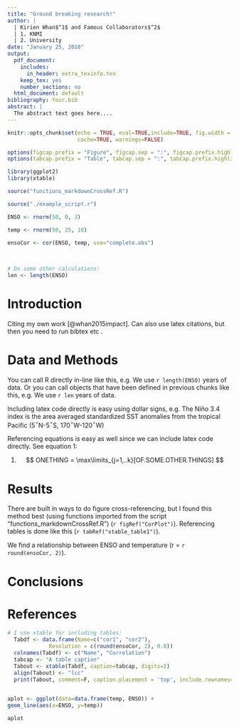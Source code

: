 ```yaml
---
title: "Ground breaking research!"
author: |
  | Kirien Whan$^1$ and Famous Collaborators$^2$
  | 1. KNMI
  | 2. University
date: "January 25, 2018"
output:
  pdf_document:
    includes:
      in_header: extra_texinfo.tex
    keep_tex: yes
    number_sections: no
  html_document: default
bibliography: Your.bib
abstract: |
  The abstract text goes here....
---
```


<!-- 
You can include comments.

I downloaded data from: www.data.com

I preprocessed it with the script: ./dddd/

To render this document: 
R --no-save --no-restore -e "require(rmarkdown); render('example.Rmd')"

-->


```r
knitr::opts_chunk$set(echo = TRUE, eval=TRUE,include=TRUE, fig.width = 6, fig.height = 4, 
                      cache=TRUE, warnings=FALSE)

options(figcap.prefix = "Figure", figcap.sep = ":", figcap.prefix.highlight="**")
options(tabcap.prefix = "Table", tabcap.sep = ":", tabcap.prefix.highlight="**")

```


```r
library(ggplot2)
library(xtable)

source("functions_markdownCrossRef.R")

source("./example_script.r")

```

```r

ENSO <- rnorm(50, 0, 3)

temp <- rnorm(50, 25, 10)


```

```r

ensoCor <- cor(ENSO, temp, use="complete.obs")
  
  
```


```r
# Do some other calculations:
len <- length(ENSO)

```


# Introduction

Citing my own work [@whan2015impact]. Can also use latex citations, but then you need to run bibtex etc \citep{whan2015impact}.

# Data and Methods

You can call R directly in-line like this, e.g. We use `r length(ENSO)` years of data. Or you can call objects that have been defined in previous chunks like this, e.g. We use `r len` years of data. 

Including latex code directly is easy using dollar signs, e.g. The Ni&#241;o 3.4 index is the area averaged standardized SST anomalies from the tropical Pacific (5$^{\circ}$N-5$^{\circ}$S, 170$^{\circ}$W-120$^{\circ}$W)

Referencing equations is easy as well since we can include latex code directly. See equation @eq1:

(@eq1) $$  ONETHING  = \max\limits_{j=1,..k}[OF.SOME.OTHER.THINGS] $$

# Results

There are built in ways to do figure cross-referencing, but I found this method best (using functions imported from the script "functions_markdownCrossRef.R") (`r figRef("CorPlot")`). Referencing tables is done like this (`r tabRef("xtable_table1")`).

We find a relationship between ENSO and temperature (r = `r round(ensoCor, 2)`).

# Conclusions

# References


```r

# I use xtable for including tables:
  Tabdf <- data.frame(Name=c("cor1", "cor2"),
		     Resolution = c(round(ensoCor, 2), 0.8))
  colnames(Tabdf) <- c("Name", "Correlation") 
  tabcap <- "A table caption"
  Tabout <- xtable(Tabdf, caption=tabcap, digits=2)
  align(Tabout) <- "lcc"
  print(Tabout, comment=F, caption.placement = 'top', include.rownames=FALSE)
  
```



```r

aplot <- ggplot(data=data.frame(temp, ENSO)) +
geom_line(aes(x=ENSO, y=temp))  

aplot

```

